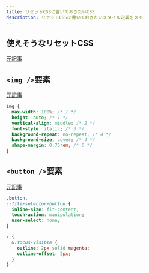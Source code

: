 ```yaml
---
title: リセットCSSに書いておきたいCSS
description: リセットCSSに書いておきたいスタイル定義をメモ
---
```


## 使えそうなリセットCSS

[元記事](https://coliss.com/articles/build-websites/operation/css/css-reset-for-modern-browser.html)

## `<img />`要素

[元記事](https://coliss.com/articles/build-websites/operation/css/sensible-defaults-for-img-elements.html)

```css
img {
  max-width: 100%; /* 1 */
  height: auto; /* 1 */
  vertical-align: middle; /* 2 */
  font-style: italic; /* 3 */
  background-repeat: no-repeat; /* 4 */
  background-size: cover; /* 4 */
  shape-margin: 0.75rem; /* 5 */
}
```

## `<button />`要素

[元記事](https://coliss.com/articles/build-websites/operation/css/css-button-styles.html)

```css
.button,
::file-selector-button {
  inline-size: fit-content;
  touch-action: manipulation;
  user-select: none;
}

- {
  &:focus-visible {
    outline: 2px solid magenta;
    outline-offset: 2px;
  }
}
```
